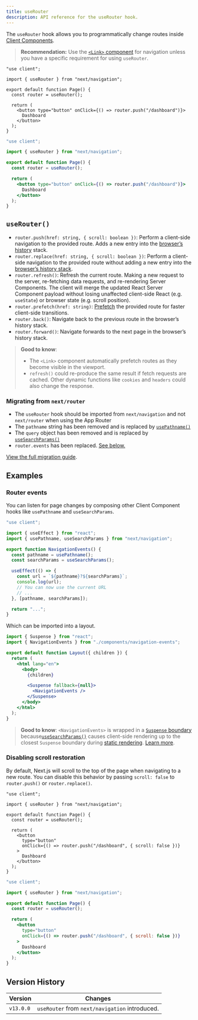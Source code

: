 ```yaml
---
title: useRouter
description: API reference for the useRouter hook.
---
```


The `useRouter` hook allows you to programmatically change routes inside [Client Components](/docs/content/app/building-your-application/rendering/client-components).

> **Recommendation:** Use the [`<Link>` component](/docs/content/app/building-your-application/routing/linking-and-navigating#link-component) for navigation unless you have a specific requirement for using `useRouter`.

```tsx filename="app/example-client-component.tsx" switcher
"use client";

import { useRouter } from "next/navigation";

export default function Page() {
  const router = useRouter();

  return (
    <button type="button" onClick={() => router.push("/dashboard")}>
      Dashboard
    </button>
  );
}
```

```jsx filename="app/example-client-component.js" switcher
"use client";

import { useRouter } from "next/navigation";

export default function Page() {
  const router = useRouter();

  return (
    <button type="button" onClick={() => router.push("/dashboard")}>
      Dashboard
    </button>
  );
}
```

## `useRouter()`

- `router.push(href: string, { scroll: boolean })`: Perform a client-side navigation to the provided route. Adds a new entry into the [browser’s history](https://developer.mozilla.org/docs/Web/API/History_API) stack.
- `router.replace(href: string, { scroll: boolean })`: Perform a client-side navigation to the provided route without adding a new entry into the [browser’s history stack](https://developer.mozilla.org/docs/Web/API/History_API).
- `router.refresh()`: Refresh the current route. Making a new request to the server, re-fetching data requests, and re-rendering Server Components. The client will merge the updated React Server Component payload without losing unaffected client-side React (e.g. `useState`) or browser state (e.g. scroll position).
- `router.prefetch(href: string)`: [Prefetch](/docs/content/app/building-your-application/routing/linking-and-navigating#2-prefetching) the provided route for faster client-side transitions.
- `router.back()`: Navigate back to the previous route in the browser’s history stack.
- `router.forward()`: Navigate forwards to the next page in the browser’s history stack.

> **Good to know**:
>
> - The `<Link>` component automatically prefetch routes as they become visible in the viewport.
> - `refresh()` could re-produce the same result if fetch requests are cached. Other dynamic functions like `cookies` and `headers` could also change the response.

### Migrating from `next/router`

- The `useRouter` hook should be imported from `next/navigation` and not `next/router` when using the App Router
- The `pathname` string has been removed and is replaced by [`usePathname()`](/docs/content/app/api-reference/functions/use-pathname)
- The `query` object has been removed and is replaced by [`useSearchParams()`](/docs/content/app/api-reference/functions/use-search-params)
- `router.events` has been replaced. [See below.](#router-events)

[View the full migration guide](/docs/content/app/building-your-application/upgrading/app-router-migration).

## Examples

### Router events

You can listen for page changes by composing other Client Component hooks like `usePathname` and `useSearchParams`.

```jsx filename="app/components/navigation-events.js"
"use client";

import { useEffect } from "react";
import { usePathname, useSearchParams } from "next/navigation";

export function NavigationEvents() {
  const pathname = usePathname();
  const searchParams = useSearchParams();

  useEffect(() => {
    const url = `${pathname}?${searchParams}`;
    console.log(url);
    // You can now use the current URL
    // ...
  }, [pathname, searchParams]);

  return "...";
}
```

Which can be imported into a layout.

```jsx filename="app/layout.js" highlight={2,10-12}
import { Suspense } from "react";
import { NavigationEvents } from "./components/navigation-events";

export default function Layout({ children }) {
  return (
    <html lang="en">
      <body>
        {children}

        <Suspense fallback={null}>
          <NavigationEvents />
        </Suspense>
      </body>
    </html>
  );
}
```

> **Good to know**: `<NavigationEvents>` is wrapped in a [`Suspense` boundary](/docs/content/app/building-your-application/routing/loading-ui-and-streaming#example) because[`useSearchParams()`](/docs/content/app/api-reference/functions/use-search-params) causes client-side rendering up to the closest `Suspense` boundary during [static rendering](/docs/content/app/building-your-application/rendering/server-components#static-rendering-default). [Learn more](/docs/content/app/api-reference/functions/use-search-params#behavior).

### Disabling scroll restoration

By default, Next.js will scroll to the top of the page when navigating to a new route. You can disable this behavior by passing `scroll: false` to `router.push()` or `router.replace()`.

```tsx filename="app/example-client-component.tsx" switcher
"use client";

import { useRouter } from "next/navigation";

export default function Page() {
  const router = useRouter();

  return (
    <button
      type="button"
      onClick={() => router.push("/dashboard", { scroll: false })}
    >
      Dashboard
    </button>
  );
}
```

```jsx filename="app/example-client-component.jsx" switcher
"use client";

import { useRouter } from "next/navigation";

export default function Page() {
  const router = useRouter();

  return (
    <button
      type="button"
      onClick={() => router.push("/dashboard", { scroll: false })}
    >
      Dashboard
    </button>
  );
}
```

## Version History

| Version   | Changes                                        |
| --------- | ---------------------------------------------- |
| `v13.0.0` | `useRouter` from `next/navigation` introduced. |
